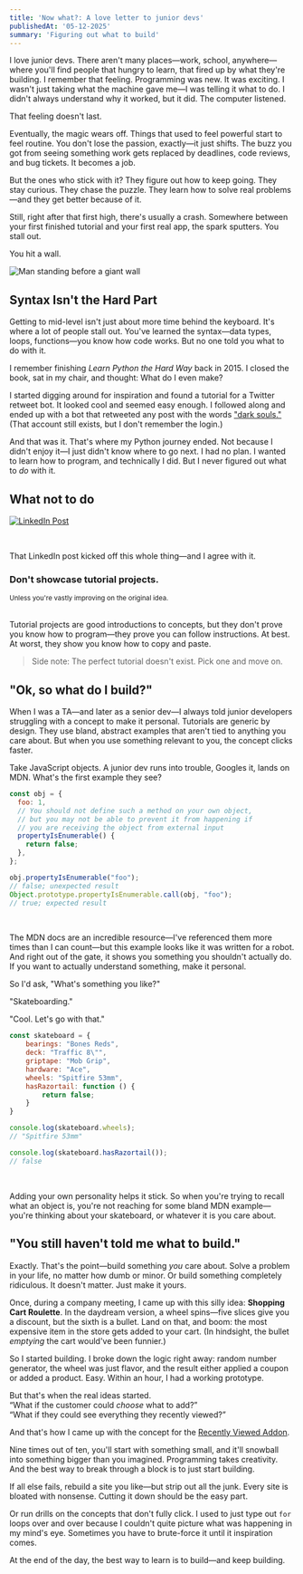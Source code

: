 ```yaml
---
title: 'Now what?: A love letter to junior devs'
publishedAt: '05-12-2025'
summary: 'Figuring out what to build'
---
```


I love junior devs. There aren't many places—work, school, anywhere—where you'll find people that hungry to learn, that fired up by what they're building. I remember that feeling. Programming was new. It was exciting. I wasn't just taking what the machine gave me—I was telling it what to do. I didn't always understand why it worked, but it did. The computer listened.

That feeling doesn't last.

Eventually, the magic wears off. Things that used to feel powerful start to feel routine. You don't lose the passion, exactly—it just shifts. The buzz you got from seeing something work gets replaced by deadlines, code reviews, and bug tickets. It becomes a job.

But the ones who stick with it? They figure out how to keep going. They stay curious. They chase the puzzle. They learn how to solve real problems—and they get better because of it.

Still, right after that first high, there's usually a crash. Somewhere between your first finished tutorial and your first real app, the spark sputters. You stall out.

You hit a wall.

![Man standing before a giant wall](https://res.cloudinary.com/dlk1wqemy/image/upload/v1746803294/mtg-wall_mt0nec.webp)

## Syntax Isn't the Hard Part

Getting to mid-level isn't just about more time behind the keyboard. It's where a lot of people stall out. You've learned the syntax—data types, loops, functions—you know how code works. But no one told you what to do with it.

I remember finishing *Learn Python the Hard Way* back in 2015. I closed the book, sat in my chair, and thought: What do I even make?

I started digging around for inspiration and found a tutorial for a Twitter retweet bot. It looked cool and seemed easy enough. I followed along and ended up with a bot that retweeted any post with the words <a href="https://en.wikipedia.org/wiki/Dark_Souls">"dark souls."</a> (That account still exists, but I don't remember the login.)

And that was it. That's where my Python journey ended. Not because I didn't enjoy it—I just didn't know where to go next. I had no plan. I wanted to learn how to program, and technically I did. But I never figured out what to *do* with it.

## What not to do

<a href="https://www.linkedin.com/posts/senzo-shinga-a970802a9_developers-who-are-just-starting-out-please-activity-7325838849354477569-hAVZ?utm_source=share&utm_medium=member_desktop&rcm=ACoAACQeCvUBTXShfn6hBeow3Fl6GoBzVf4EyuM" alt="LinkedIn Post">![LinkedIn Post](https://res.cloudinary.com/dlk1wqemy/image/upload/v1746800778/linkedinpost_tmiwji.webp)</a>

<br />

That LinkedIn post kicked off this whole thing—and I agree with it.

### <strong>Don't showcase tutorial projects.</strong>
<small>Unless you're vastly improving on the original idea.</small>
<br />
<br />

Tutorial projects are good introductions to concepts, but they don't prove you know how to program—they prove you can follow instructions. At best. At worst, they show you know how to copy and paste.

> Side note: The perfect tutorial doesn't exist. Pick one and move on.

## "Ok, so what do I build?"

When I was a TA—and later as a senior dev—I always told junior developers struggling with a concept to make it personal. Tutorials are generic by design. They use bland, abstract examples that aren't tied to anything you care about. But when you use something relevant to you, the concept clicks faster.

Take JavaScript objects. A junior dev runs into trouble, Googles it, lands on MDN. What's the first example they see?

```JavaScript
const obj = {
  foo: 1,
  // You should not define such a method on your own object,
  // but you may not be able to prevent it from happening if
  // you are receiving the object from external input
  propertyIsEnumerable() {
    return false;
  },
};

obj.propertyIsEnumerable("foo"); 
// false; unexpected result
Object.prototype.propertyIsEnumerable.call(obj, "foo"); 
// true; expected result
```

<br />

The MDN docs are an incredible resource—I've referenced them more times than I can count—but this example looks like it was written for a robot. And right out of the gate, it shows you something you shouldn't actually do. If you want to actually understand something, make it personal.

So I'd ask, "What's something you like?"

"Skateboarding."

"Cool. Let's go with that."

```JavaScript
const skateboard = {
    bearings: "Bones Reds",
    deck: "Traffic 8\"",
    griptape: "Mob Grip",
    hardware: "Ace",
    wheels: "Spitfire 53mm",
    hasRazortail: function () {
        return false;
    }
}

console.log(skateboard.wheels);
// "Spitfire 53mm"

console.log(skateboard.hasRazortail());
// false
```
<br />

Adding your own personality helps it stick. So when you're trying to recall what an object is, you're not reaching for some bland MDN example—you're thinking about your skateboard, or whatever it is you care about.

## "You still haven't told me what to build."

Exactly. That's the point—build something *you* care about. Solve a problem in your life, no matter how dumb or minor. Or build something completely ridiculous. It doesn't matter. Just make it yours.

Once, during a company meeting, I came up with this silly idea: **Shopping Cart Roulette**. In the daydream version, a wheel spins—five slices give you a discount, but the sixth is a bullet. Land on that, and boom: the most expensive item in the store gets added to your cart. (In hindsight, the bullet *emptying* the cart would've been funnier.)

So I started building. I broke down the logic right away: random number generator, the wheel was just flavor, and the result either applied a coupon or added a product. Easy. Within an hour, I had a working prototype.

But that's when the real ideas started.  
“What if the customer could *choose* what to add?”  
“What if they could see everything they recently viewed?”

And that's how I came up with the concept for the [Recently Viewed Addon](https://github.com/devin-hart/bigcommerce-recently-viewed).

Nine times out of ten, you'll start with something small, and it'll snowball into something bigger than you imagined. Programming takes creativity. And the best way to break through a block is to just start building.

If all else fails, rebuild a site you like—but strip out all the junk. Every site is bloated with nonsense. Cutting it down should be the easy part.

Or run drills on the concepts that don't fully click. I used to just type out `for` loops over and over because I couldn't quite picture what was happening in my mind's eye. Sometimes you have to brute-force it until it inspiration comes.

At the end of the day, the best way to learn is to build—and keep building.

